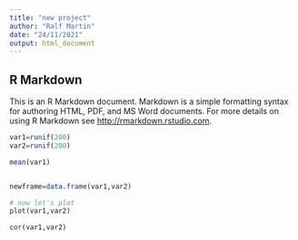 ```yaml
---
title: "new project"
author: "Ralf Martin"
date: "24/11/2021"
output: html_document
---
```



## R Markdown

This is an R Markdown document. Markdown is a simple formatting syntax for authoring HTML, PDF, and MS Word documents. For more details on using R Markdown see <http://rmarkdown.rstudio.com>.

```r


var1=runif(200)
var2=runif(200)

mean(var1)


newframe=data.frame(var1,var2)

# now let's plot
plot(var1,var2)


```


```r

cor(var1,var2)


```
